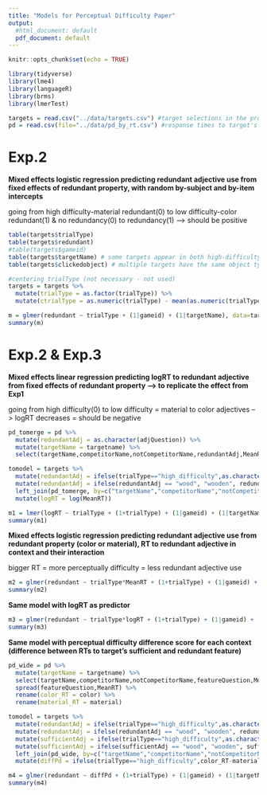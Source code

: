 ```yaml
---
title: "Models for Perceptual Difficulty Paper"
output:
  #html_document: default
  pdf_document: default
---
```


```r
knitr::opts_chunk$set(echo = TRUE)
```

```r
library(tidyverse)
library(lme4)
library(languageR)
library(brms)
library(lmerTest)

targets = read.csv("../data/targets.csv") #target selections in the production experiment
pd = read.csv(file="../data/pd_by_rt.csv") #response times to target's features in the perceptual difficulty experiment (in context)
```

# Exp.2
**Mixed effects logistic regression predicting redundant adjective use from fixed effects of redundant property, with random by-subject and by-item intercepts**

going from high difficulty-material redundant(0) to low difficulty-color redundant(1) & no redundancy(0) to redundancy(1) --> should be positive
```r
table(targets$trialType)
table(targets$redundant)
#table(targets$gameid)
table(targets$targetName) # some targets appear in both high-difficulty and low-difficulty trials
table(targets$clickedobject) # multiple targets have the same object types 

#centering trialType (not necessary - not used)
targets = targets %>%
  mutate(trialType = as.factor(trialType)) %>%
  mutate(ctrialType = as.numeric(trialType) - mean(as.numeric(trialType)))

m = glmer(redundant ~ trialType + (1|gameid) + (1|targetName), data=targets, family="binomial")
summary(m)
```


# Exp.2 & Exp.3
**Mixed effects linear regression predicting logRT to redundant adjective from fixed effects of redundant property --> to replicate the effect from Exp1**

going from high difficulty(0) to low difficulty = material to color adjectives --> logRT decreases = should be negative

```r
pd_tomerge = pd %>% 
  mutate(redundantAdj = as.character(adjQuestion)) %>%
  mutate(targetName = targetname) %>%
  select(targetName,competitorName,notCompetitorName,redundantAdj,MeanRT) #62 rows (for each context we have RT for both color and material adj)

tomodel = targets %>%
  mutate(redundantAdj = ifelse(trialType=="high_difficulty",as.character(clickedmaterial),as.character(clickedcolor))) %>%
  mutate(redundantAdj = ifelse(redundantAdj == "wood", "wooden", redundantAdj)) %>%
  left_join(pd_tomerge, by=c("targetName","competitorName","notCompetitorName","redundantAdj")) %>%
  mutate(logRT = log(MeanRT))

m1 = lmer(logRT ~ trialType + (1+trialType) + (1|gameid) + (1|targetName), data=tomodel,REML=F) 
summary(m1)
```

**Mixed effects logistic regression predicting redundant adjective use from redundant property (color or material), RT to redundant adjective in context and their interaction**

bigger RT = more perceptually difficulty = less redundant adjective use
```r
m2 = glmer(redundant ~ trialType*MeanRT + (1+trialType) + (1|gameid) + (1|targetName), data=tomodel, family="binomial")
summary(m2)
```

**Same model with logRT as predictor**
```r
m3 = glmer(redundant ~ trialType*logRT + (1+trialType) + (1|gameid) +  (1|targetName), data=tomodel, family="binomial")
summary(m3)
```

**Same model with perceptual difficulty difference score for each context (difference between RTs to target's sufficient and redundant feature)**
```r
pd_wide = pd %>% 
  mutate(targetName = targetname) %>%
  select(targetName,competitorName,notCompetitorName,featureQuestion,MeanRT) %>%
  spread(featureQuestion,MeanRT) %>%
  rename(color_RT = color) %>%
  rename(material_RT = material)

tomodel = targets %>%
  mutate(redundantAdj = ifelse(trialType=="high_difficulty",as.character(clickedmaterial),as.character(clickedcolor))) %>%
  mutate(redundantAdj = ifelse(redundantAdj == "wood", "wooden", redundantAdj)) %>% 
  mutate(sufficientAdj = ifelse(trialType=="high_difficulty",as.character(clickedcolor),as.character(clickedmaterial))) %>%
  mutate(sufficientAdj = ifelse(sufficientAdj == "wood", "wooden", sufficientAdj)) %>% 
  left_join(pd_wide, by=c("targetName","competitorName","notCompetitorName")) %>%
  mutate(diffPd = ifelse(trialType=="high_difficulty",color_RT-material_RT,material_RT-color_RT))

m4 = glmer(redundant ~ diffPd + (1+trialType) + (1|gameid) + (1|targetName), data=tomodel, family="binomial")
summary(m4)
```
